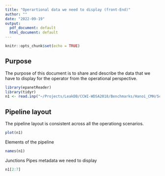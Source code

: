 ```yaml
---
title: "Operartional data we need to display (front-End)"
author: ""
date: "2022-09-19"
output:
  pdf_document: default
  html_document: default
---
```


```r
knitr::opts_chunk$set(echo = TRUE)
```

## Purpose 

The purpose of this document is to share and describe the data that we have to display for the operator from the operational perspective. 

```r
library(epanetReader)
library(tidyr)
n1 <- read.inp("~/Projects/LeakDB/CCWI-WDSA2018/Benchmarks/Hanoi_CMH/Scenario-1/Hanoi_CMH_Scenario-1.inp")
```

## Pipeline layout 

The pipeline layout is consistent across all the operationg scenarios. 

```r
plot(n1)
```

Elements of the pipeline

```r
names(n1)
```
Junctions
Pipes metadata we need to display 
```r
n1[2:7]
```


